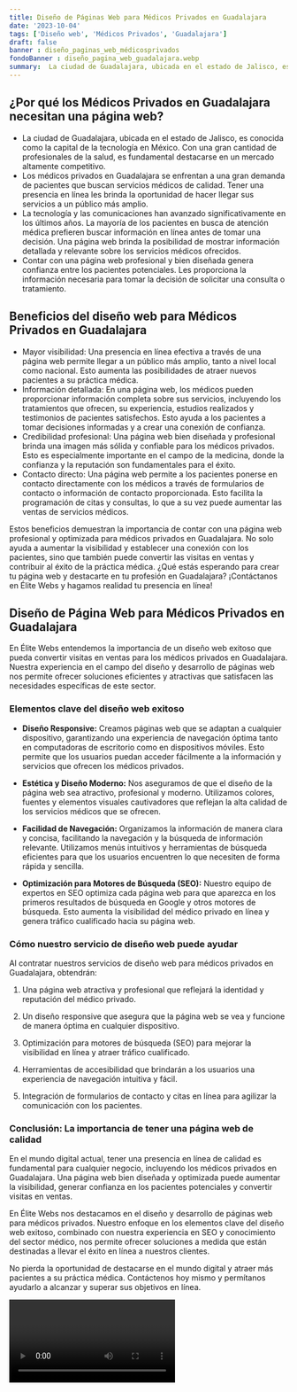 ```yaml
---
title: Diseño de Páginas Web para Médicos Privados en Guadalajara
date: '2023-10-04'
tags: ['Diseño web', 'Médicos Privados', 'Guadalajara']
draft: false
banner : diseño_paginas_web_médicosprivados
fondoBanner : diseño_pagina_web_guadalajara.webp
summary:  La ciudad de Guadalajara, ubicada en el estado de Jalisco, es conocida como la capital de la tecnología en México. Con una gran cantidad de profesionales de la salud, es fundamental destacarse en un mercado altamente competitivo. Los médicos privados en Guadalajara se enfrentan a una gran demanda de pacientes que buscan servicios médicos de calidad. Tener una presencia en línea les brinda la oportunidad de hacer llegar sus servicios a un público más amplio. La tecnología y las comunicaciones han avanzado significativamente en los últimos años. La mayoría de los pacientes en busca de atención médica prefieren buscar información en línea antes de tomar una decisión. Una página web brinda la posibilidad de mostrar información detallada y relevante sobre los servicios médicos ofrecidos. Contar con una página web profesional y bien diseñada genera confianza entre los pacientes potenciales. Les proporciona la información necesaria para tomar la decisión de solicitar una consulta o tratamiento.
---
```


## ¿Por qué los Médicos Privados en Guadalajara necesitan una página web?

- La ciudad de Guadalajara, ubicada en el estado de Jalisco, es conocida como la capital de la tecnología en México. Con una gran cantidad de profesionales de la salud, es fundamental destacarse en un mercado altamente competitivo.
- Los médicos privados en Guadalajara se enfrentan a una gran demanda de pacientes que buscan servicios médicos de calidad. Tener una presencia en línea les brinda la oportunidad de hacer llegar sus servicios a un público más amplio.
- La tecnología y las comunicaciones han avanzado significativamente en los últimos años. La mayoría de los pacientes en busca de atención médica prefieren buscar información en línea antes de tomar una decisión. Una página web brinda la posibilidad de mostrar información detallada y relevante sobre los servicios médicos ofrecidos.
- Contar con una página web profesional y bien diseñada genera confianza entre los pacientes potenciales. Les proporciona la información necesaria para tomar la decisión de solicitar una consulta o tratamiento.

## Beneficios del diseño web para Médicos Privados en Guadalajara

- Mayor visibilidad: Una presencia en línea efectiva a través de una página web permite llegar a un público más amplio, tanto a nivel local como nacional. Esto aumenta las posibilidades de atraer nuevos pacientes a su práctica médica.
- Información detallada: En una página web, los médicos pueden proporcionar información completa sobre sus servicios, incluyendo los tratamientos que ofrecen, su experiencia, estudios realizados y testimonios de pacientes satisfechos. Esto ayuda a los pacientes a tomar decisiones informadas y a crear una conexión de confianza.
- Credibilidad profesional: Una página web bien diseñada y profesional brinda una imagen más sólida y confiable para los médicos privados. Esto es especialmente importante en el campo de la medicina, donde la confianza y la reputación son fundamentales para el éxito.
- Contacto directo: Una página web permite a los pacientes ponerse en contacto directamente con los médicos a través de formularios de contacto o información de contacto proporcionada. Esto facilita la programación de citas y consultas, lo que a su vez puede aumentar las ventas de servicios médicos.

Estos beneficios demuestran la importancia de contar con una página web profesional y optimizada para médicos privados en Guadalajara. No solo ayuda a aumentar la visibilidad y establecer una conexión con los pacientes, sino que también puede convertir las visitas en ventas y contribuir al éxito de la práctica médica. ¿Qué estás esperando para crear tu página web y destacarte en tu profesión en Guadalajara? ¡Contáctanos en Élite Webs y hagamos realidad tu presencia en línea!

<GifSeo />

<Cta />

## Diseño de Página Web para Médicos Privados en Guadalajara

En Élite Webs entendemos la importancia de un diseño web exitoso que pueda convertir visitas en ventas para los médicos privados en Guadalajara. Nuestra experiencia en el campo del diseño y desarrollo de páginas web nos permite ofrecer soluciones eficientes y atractivas que satisfacen las necesidades específicas de este sector.

### Elementos clave del diseño web exitoso

- **Diseño Responsive:** Creamos páginas web que se adaptan a cualquier dispositivo, garantizando una experiencia de navegación óptima tanto en computadoras de escritorio como en dispositivos móviles. Esto permite que los usuarios puedan acceder fácilmente a la información y servicios que ofrecen los médicos privados.

- **Estética y Diseño Moderno:** Nos aseguramos de que el diseño de la página web sea atractivo, profesional y moderno. Utilizamos colores, fuentes y elementos visuales cautivadores que reflejan la alta calidad de los servicios médicos que se ofrecen.

- **Facilidad de Navegación:** Organizamos la información de manera clara y concisa, facilitando la navegación y la búsqueda de información relevante. Utilizamos menús intuitivos y herramientas de búsqueda eficientes para que los usuarios encuentren lo que necesiten de forma rápida y sencilla.

- **Optimización para Motores de Búsqueda (SEO):** Nuestro equipo de expertos en SEO optimiza cada página web para que aparezca en los primeros resultados de búsqueda en Google y otros motores de búsqueda. Esto aumenta la visibilidad del médico privado en línea y genera tráfico cualificado hacia su página web.

### Cómo nuestro servicio de diseño web puede ayudar

Al contratar nuestros servicios de diseño web para médicos privados en Guadalajara, obtendrán:

1. Una página web atractiva y profesional que reflejará la identidad y reputación del médico privado.

2. Un diseño responsive que asegura que la página web se vea y funcione de manera óptima en cualquier dispositivo.

3. Optimización para motores de búsqueda (SEO) para mejorar la visibilidad en línea y atraer tráfico cualificado.

4. Herramientas de accesibilidad que brindarán a los usuarios una experiencia de navegación intuitiva y fácil.

5. Integración de formularios de contacto y citas en línea para agilizar la comunicación con los pacientes.

### Conclusión: La importancia de tener una página web de calidad

En el mundo digital actual, tener una presencia en línea de calidad es fundamental para cualquier negocio, incluyendo los médicos privados en Guadalajara. Una página web bien diseñada y optimizada puede aumentar la visibilidad, generar confianza en los pacientes potenciales y convertir visitas en ventas.

En Élite Webs nos destacamos en el diseño y desarrollo de páginas web para médicos privados. Nuestro enfoque en los elementos clave del diseño web exitoso, combinado con nuestra experiencia en SEO y conocimiento del sector médico, nos permite ofrecer soluciones a medida que están destinadas a llevar el éxito en línea a nuestros clientes.

No pierda la oportunidad de destacarse en el mundo digital y atraer más pacientes a su práctica médica. Contáctenos hoy mismo y permítanos ayudarlo a alcanzar y superar sus objetivos en línea.

<Video />

<CtaBot job='Médicos Privados' city='Guadalajara'/>

<Gmaps query='Guadalajara+españa+maps' />